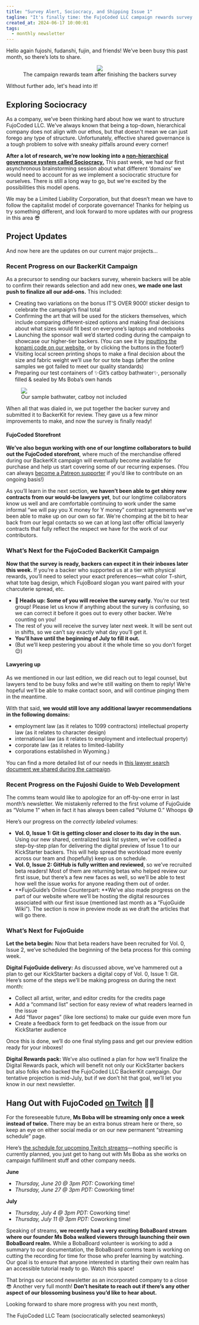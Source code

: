 ```yaml
---
title: "Survey Alert, Sociocracy, and Shipping Issue 1"
tagline: "It's finally time: the FujoCoded LLC campaign rewards survey is now out!"
created_at: 2024-06-17 10:00:01
tags:
  - monthly newsletter
---
```


Hello again fujoshi, fudanshi, fujin, and friends! We’ve been busy this past
month, so there’s lots to share.

<figure style="text-align:center">
  <img src="https://assets.buttondown.email/images/6e5b7421-01d0-4146-8ac2-ec79edbe04c6.png?w=960&amp;fit=max" />
  <figcaption>
    The campaign rewards team after finishing the backers survey
  </figcaption>
</figure>

Without further ado, let's head into it!

## Exploring Sociocracy

As a company, we’ve been thinking hard about how we want to structure FujoCoded
LLC. We've always known that being a top-down, hierarchical company does not
align with our ethos, but that doesn't mean we can just forego any type of
structure. Unfortunately, effective shared governance is a tough problem to
solve with sneaky pitfalls around every corner!

**After a lot of research, we’re now looking into a [non-hierarchical governance
system called Sociocracy.](https://www.sociocracyforall.org/sociocracy/)** This
past week, we had our first asynchronous brainstorming session about what
different ‘domains’ we would need to account for as we implement a sociocratic
structure for ourselves. There is still a long way to go, but we're excited by
the possibilities this model opens.

We may be a Limited Liability Corporation, but that doesn’t mean we have to
follow the capitalist model of corporate governance! Thanks for helping us try
something different, and look forward to more updates with our progress in this
area 😎

## Project Updates

And now here are the updates on our current major projects…

### Recent Progress on our BackerKit Campaign

As a precursor to sending our backers survey, wherein backers will be able to
confirm their rewards selection and add new ones, **we made one last push to
finalize all our add-ons.** This included:

- Creating two variations on the bonus IT’S OVER 9000! sticker design to
  celebrate the campaign’s final total
- Confirming the art that will be used for the stickers themselves, which
  include comparing different-sized options and making final decisions about
  what sizes would fit best on everyone’s laptops and notebooks
- Launching the sponsor wall we’d started coding during the campaign to showcase
  our higher-tier backers. (You can see it by [inputting the konami code on our
  website](https://fujocoded.com/), or by clicking the buttons in the footer!)
- Visiting local screen printing shops to make a final decision about the size
  and fabric weight we’ll use for our tote bags (after the online samples we got
  failed to meet our quality standards)
- Preparing our test containers of ✨Git’s catboy bathwater✨, personally filled &
  sealed by Ms Boba’s own hands

<figure>
  <img src="https://assets.buttondown.email/images/e6686dfa-a80e-4f39-b38d-deb6a5557d24.png?w=960&fit=max" />
  <figcaption>Our sample bathwater, catboy not included</figcaption>
</figure>

When all that was dialed in, we put together the backer survey and submitted it
to BackerKit for review. They gave us a few minor improvements to make, and now
the survey is finally ready!

#### FujoCoded Storefront

**We’ve also begun working with one of our longtime collaborators to build out
the FujoCoded storefront**, where much of the merchandise offered during our
BackerKit campaign will eventually become available for purchase and help us
start covering some of our recurring expenses. (You can always [become a Patreon
supporter](https://www.patreon.com/essentialrandomness?utm_source=search) if
you’d like to contribute on an ongoing basis!)

As you’ll learn in the next section, **we haven’t been able to get shiny new
contracts from our would-be lawyers yet**, but our longtime collaborators know
us well and are comfortable continuing to work under the same informal “we will
pay you X money for Y money” contract agreements we’ve been able to make up on
our own so far. We're chomping at the bit to hear back from our legal contacts
so we can at long last offer official lawyerly contracts that fully reflect the
respect we have for the work of our contributors.

### What’s Next for the FujoCoded BackerKit Campaign

**Now that the survey is ready, backers can expect it in their inboxes later
this week.** If you’re a backer who supported us at a tier with physical
rewards, you’ll need to select your exact preferences—what color T-shirt, what
tote bag design, which FujoBoard slogan you want paired with your charcuterie
spread, etc.

- **👀 Heads up: Some of you will receive the survey early.** You’re our test
  group! Please let us know if anything about the survey is confusing, so we can
  correct it before it goes out to every other backer. We’re counting on you!
- The rest of you will receive the survey later next week. It will be sent out
  in shifts, so we can’t say exactly what day you’ll get it.
- **You’ll have until the beginning of July to fill it out.**
- (But we’ll keep pestering you about it the whole time so you don’t forget 😌)

#### Lawyering up

As we mentioned in our last edition, we did reach out to legal counsel, but
lawyers tend to be busy folks and we’re still waiting on them to reply! We’re
hopeful we’ll be able to make contact soon, and will continue pinging them in
the meantime.

With that said, **we would still love any additional lawyer recommendations in
the following domains:**

- employment law (as it relates to 1099 contractors) intellectual property law
  (as it relates to character design)
- international law (as it relates to employment and intellectual property)
- corporate law (as it relates to limited-liability
- corporations established in Wyoming.)

You can find a more detailed list of our needs in [this lawyer search document
we shared during the
campaign](https://docs.google.com/document/u/0/d/17ucE37YOlZqbCDObHcSFkndJI3roYCrIW07xefJlFB0/mobilebasic).

### Recent Progress on the Fujoshi Guide to Web Development

The comms team would like to apologize for an off-by-one error in last month’s
newsletter. We mistakenly referred to the first volume of FujoGuide as “Volume
1” when in fact it has always been called “Volume 0.” Whoops 😅

Here’s our progress on the _correctly labeled_ volumes:

- **Vol. 0, Issue 1: Git is getting closer and closer to its day in the sun.**
  Using our new shared, centralized task list system, we’ve codified a
  step-by-step plan for delivering the digital preview of Issue 1 to our
  KickStarter backers. This will help spread the workload more evenly across our
  team and (hopefully) keep us on schedule.
- **Vol. 0, Issue 2: GitHub is fully written and reviewed**, so we’ve recruited
  beta readers! Most of them are returning betas who helped review our first
  issue, but there’s a few new faces as well, so we’ll be able to test how well
  the issue works for anyone reading them out of order.
- **FujoGuide’s Online Counterpart: **We’ve also made progress on the part of
  our website where we’ll be hosting the digital resources associated with our
  first issue (mentioned last month as a “FujoGuide Wiki”). The section is now
  in preview mode as we draft the articles that will go there.

### What’s Next for FujoGuide

**Let the beta begin:** Now that beta readers have been recruited for Vol. 0,
Issue 2, we’ve scheduled the beginning of the beta process for this coming week.

**Digital FujoGuide delivery:** As discussed above, we’ve hammered out a plan to
get our KickStarter backers a digital copy of Vol. 0, Issue 1: Git. Here’s some
of the steps we’ll be making progress on during the next month:

- Collect all artist, writer, and editor credits for the credits page
- Add a “command list” section for easy review of what readers learned in the
  issue
- Add “flavor pages” (like lore sections) to make our guide even more fun
- Create a feedback form to get feedback on the issue from our KickStarter
  audience

Once this is done, we’ll do one final styling pass and get our preview edition
ready for your inboxes!

**Digital Rewards pack:** We’ve also outlined a plan for how we’ll finalize the
Digital Rewards pack, which will benefit not only our KickStarter backers but
also folks who backed the FujoCoded LLC BackerKit campaign. Our tentative
projection is mid-July, but if we don’t hit that goal, we’ll let you know in our
next newsletter.

## Hang Out with FujoCoded [on Twitch](https://www.twitch.tv/videos/2165402781) 💬✨

For the foreseeable future, **Ms Boba will be streaming only once a week instead
of twice.** There may be an extra bonus stream here or there, so keep an eye on
either social media or on our new permanent “streaming schedule” page.

Here’s [the schedule for upcoming Twitch
streams](https://www.essentialrandomness.com/streams)—nothing specific is
currently planned, you just get to hang out with Ms Boba as she works on
campaign fulfillment stuff and other company needs.

**June**

- _Thursday, June 20 @ 3pm PDT:_ Coworking time!
- _Thursday, June 27 @ 3pm PDT:_ Coworking time!

**July**

- _Thursday, July 4 @ 3pm PDT:_ Coworking time!
- _Thursday, July 11 @ 3pm PDT:_ Coworking time!

Speaking of streams, **we recently had a very exciting BobaBoard stream where
our founder Ms Boba walked viewers through launching their own BobaBoard
realm.** While a BobaBoard volunteer is working to add a summary to our
documentation, the BobaBoard comms team is working on cutting the recording for
time for those who prefer learning by watching. Our goal is to ensure that
anyone interested in starting their own realm has an accessible tutorial ready
to go. Watch this space!

That brings our second newsletter as an incorporated company to a close 😎
Another very full month! **Don’t hesitate to reach out if there’s any other
aspect of our blossoming business you’d like to hear about.**

Looking forward to share more progress with you next month,

The FujoCoded LLC Team (sociocratically selected seamonkeys)
